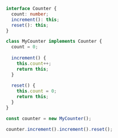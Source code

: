 ```typescript
 interface Counter {
   count: number;
   increment(): this;
   reset(): this;
 }

 class MyCounter implements Counter {
   count = 0;
  
   increment() {
     this.count++;
     return this;
   }
  
   reset() {
     this.count = 0;
     return this;
   }
 }

 const counter = new MyCounter();

 counter.increment().increment().reset();
```